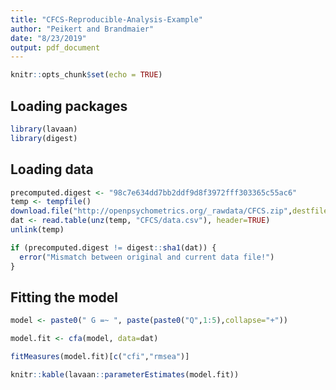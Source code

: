 ```yaml
---
title: "CFCS-Reproducible-Analysis-Example"
author: "Peikert and Brandmaier"
date: "8/23/2019"
output: pdf_document
---
```


```r
knitr::opts_chunk$set(echo = TRUE)
```

## Loading packages

```r
library(lavaan)
library(digest)
```

## Loading data

```r
precomputed.digest <- "98c7e634dd7bb2ddf9d8f3972fff303365c55ac6"
temp <- tempfile()
download.file("http://openpsychometrics.org/_rawdata/CFCS.zip",destfile = temp)
dat <- read.table(unz(temp, "CFCS/data.csv"), header=TRUE)
unlink(temp)

if (precomputed.digest != digest::sha1(dat)) {
  error("Mismatch between original and current data file!")
}
```

## Fitting the model

```r
model <- paste0(" G =~ ", paste(paste0("Q",1:5),collapse="+"))

model.fit <- cfa(model, data=dat)

fitMeasures(model.fit)[c("cfi","rmsea")]

knitr::kable(lavaan::parameterEstimates(model.fit))
```